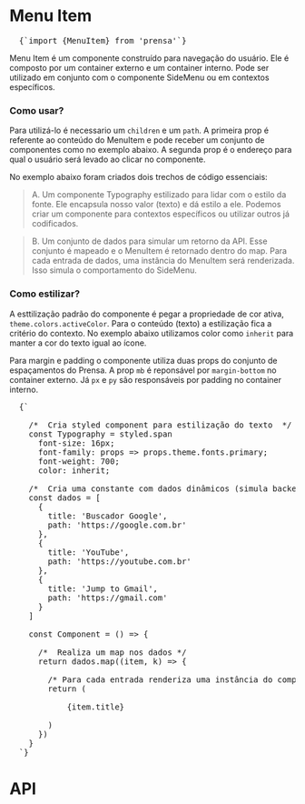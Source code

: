 

<Meta title="SideMenu/Menu Item" />

# Menu Item

<Space size={4} />

<pre>
  <CodeBlock>{`import {MenuItem} from 'prensa'`}</CodeBlock>
</pre>

<Space size={2} />

Menu Item é um componente construído para navegação do usuário.
Ele é composto por um container externo e um container interno.
Pode ser utilizado em conjunto com o componente SideMenu ou em contextos específicos.

<Space size={6} />

<ThemeProvider theme={theme}>
  <MenuItemDoc />
</ThemeProvider>

<Space size={6} />

### Como usar?

Para utilizá-lo é necessario um `children` e um `path`. 
A primeira prop é referente ao conteúdo do MenuItem e pode receber um conjunto de componentes como no exemplo abaixo.
A segunda prop é o endereço para qual o usuário será levado ao clicar no componente.

No exemplo abaixo foram criados dois trechos de código essenciais:

> A. Um componente Typography estilizado para lidar com o estilo da fonte. Ele encapsula nosso valor (texto) e dá estilo a ele. Podemos criar um componente para contextos específicos ou utilizar outros já codificados.

> B. Um conjunto de dados para simular um retorno da API. Esse conjunto é mapeado e o MenuItem é retornado dentro do map. Para cada entrada de dados, uma instância do MenuItem será renderizada. Isso simula o comportamento do SideMenu.

### Como estilizar?

A esttilização padrão do componente é pegar a propriedade de cor ativa, `theme.colors.activeColor`.
Para o conteúdo (texto) a estilização fica a critério do contexto. No exemplo abaixo utilizamos color como `inherit` para manter a cor do texto igual ao ícone.

Para margin e padding o componente utiliza duas props do conjunto de espaçamentos do Prensa. A prop `mb` é reponsável por `margin-bottom` no container externo. Já `px` e `py` são responsáveis por padding no container interno.

<pre>
  <CodeBlock>{`

    /*  Cria styled component para estilização do texto  */
    const Typography = styled.span
      font-size: 16px;
      font-family: props => props.theme.fonts.primary;
      font-weight: 700;
      color: inherit;
    
    /*  Cria uma constante com dados dinâmicos (simula backend) */
    const dados = [
      {
        title: 'Buscador Google',
        path: 'https://google.com.br'
      },
      {
        title: 'YouTube',
        path: 'https://youtube.com.br'
      },
      {
        title: 'Jump to Gmail',
        path: 'https://gmail.com'
      }
    ]

    const Component = () => {

      /*  Realiza um map nos dados */
      return dados.map((item, k) => {

        /* Para cada entrada renderiza uma instância do componente */
        return (
          <MenuItem key={k} path={item.path}>
            <Typography>{item.title}</Typography>
          </MenuItem>
        )
      })
    }
  `}</CodeBlock>
</pre>

<Space size={6} />

# API
<ArgsTable of={MenuItem} />